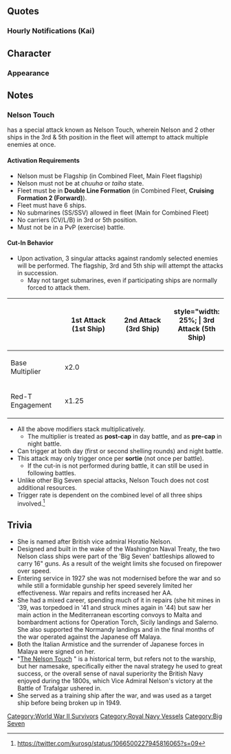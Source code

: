 {{Ship/Header}}
==Quotes==
{{Ship/Quotes
|Introduction = 余がNelsonだ。貴様が余のAdmiralという訳か。<br>フッ……。なるほどな。　……いいだろう。<br>見せてもらおう、貴様の采配を、な。　愉しみだ。
|Introduction/En = My name is Nelson. So you're my Admiral? Humph, I see. Good. Show me how you command. I have high expectations. 
|Introduction/Note = 

|Introduction/Kai = Nelsonだ。貴様、今日も元気そうだな。何よりだ。ふん、今日も見せて貰おう、貴様の采配を。よろしく頼むぞ、my Admiral。 
|Introduction/Kai/En = I'm Nelson. You're looking well today. That's the best. Heh, show me how you command today as well. I'm counting on you, my Admiral. 
|Introduction/Kai/Note = 

|Library = 余がNelson級戦艦一番艦、Nelsonだ。そうだ、三連装主砲三基九門すべて艦前方に集中配置した特装的なdesign。Big 7の一角として、そして我が本国艦隊の旗艦として、存在感を放ったものだ。何？この主砲配置には課題があるだと？British jokeも休み休み言え。今回だけは許してやろう。 
|Library/En = I'm the 1st ship of the Nelson-class battleships, Nelson. That's right, I have a special design where all of my triple gun turrets are arranged at the front of the ship. As someone who was one of the Big 7 and flagship of my Home Fleet, I have an impressive presence. What? The arrangement of my main guns is problematic? Think before you tell British jokes. I'll forgive you just this once. 
|Library/Note = Repeated firing would damage the ship due to blast force.

|Secretary 1 = このNelsonに何か用か？ん？そうか？ 
|Secretary 1/En = What did you want from me? Hmm? Is that so? 
|Secretary 1/Note = 

|Secretary 1/Kai = このNelsonの主砲配置そんなに気になるか？ん…そうか！それならいいんだ。さすがはmy Admiralだ。見る目があるな！ 
|Secretary 1/Kai/En = Are you that interested in the arrangement of my main guns? Hmm... I see! That's great. As expected of my Admiral. You've got good eyes! 
|Secretary 1/Kai/Note = Admiral is staring?

|Secretary 2 = そうだ。各々がその責を尽くせば…勝てる！ 
|Secretary 2/En = That's right. If we all do our part... we can win! 
|Secretary 2/Note = 

|Secretary 3 = ん、なんだ？…ふん、甘いな！そんな踏み込みでは。良かろう、余が直々にNelson Touchを教えてやる。いいか、その壁に立て。行くぞ！ 
|Secretary 3/En = Hmm, what is it? ...Heh. That attempt was so weak. Alright then, I'll teach you how to do the Nelson Touch personally. Listen well, stand up against that wall. Here we go! 
|Secretary 3/Note = 

|Idle = My Admiral、ズイウン、アシカ…何の事だ？あぁ、アシカ作戦か？大丈夫、対策は万全だ、このnelsonにまかせておけ。え、違うのか？ 
|Idle/En = My Admiral, Zuiun, Ashika... what are you talking about? Ah, about Operation Sea Lion? Don't worry, I have it all planned out. Leave it to me. Eh, that's not it?
|Idle/Note = Sea Lion was the planned German invasion of Britain.

|Secretary Married = どうした、my Admiral？浮かない顔だな。ん、よし、tea timeにしよう。そんな時には、熱い紅茶が一番だ。どれ、余が入れてやろう。少し待て。 
|Secretary Married/En = What's wrong, my Admiral? You've got a long face. Mmm, I know, let's have tea time. Hot black tea is the best thing for times like this. Come on, I'll go make some. Just wait a while. 
|Secretary Married/Note = 

|Wedding = Admiralよ、何だ改まって？ん、その小箱を、余にくれるというのか？どうした？らしくないな。せっかくだ、開けるぞ……ほぉ、どうだ？余に似合うか？あはぁ！そうか！あへん、I adore you too。 
|Wedding/En = What are you being so formal for, Admiral? Are you giving that small box to me? What's going on? This isn't like you. Since you've gone through the trouble, I'm opening it...... Whoa, how is it? Does it suit me? Aha! Ahem, I adore you too. 
|Wedding/Note = 

|Looking At Scores = 情報か…よろしい。状況の確認は大切だ。何？余にもってこいと？何を？なぜだ？
|Looking At Scores/En = Information... Good. It's important to check the situation. What? You want me to get it? What? Why? 
|Looking At Scores/Note = 

|Joining A Fleet = うん、余が出よう。なーに、これもBig 7の努め、気にするな。 
|Joining A Fleet/En = Yes, I'm heading out. No, this is what a Big 7 does. Don't worry. 
|Joining A Fleet/Note = 

|Equipment 1 = Brilliant!気に入った！ 
|Equipment 1/En = Brilliant! I like this! 
|Equipment 1/Note = 

|Equipment 2 = ん、それも、あり…か。感謝しよう。 
|Equipment 2/En = Hmmm, I guess... this works too. Thank you. 
|Equipment 2/Note = 

|Equipment 2/Kai = ん、なるほどな。良い判断かもしれん。感謝しよう。 
|Equipment 2/Kai/En = Hmm, this might be a good pick. Thank you. 
|Equipment 2/Kai/Note = 

|Equipment 3 = よし、ラム酒をだそう！ 
|Equipment 3/En = Alright, let's bring out the rum! 
|Equipment 3/Note = Rum, powering the Royal Navy since 1655.

|Supply = よし、万全だ。行けるぞ。 
|Supply/En = Alright, it's all done. I can do this. 
|Supply/Note = 

|Docking Minor = この程度の傷は、傷のうちには入らんが…まあ、いい。 
|Docking Minor/En = This scratch doesn't even count as damage... But if you insist. 
|Docking Minor/Note = 

|Docking Major = 参ったな…すまない。少し後ろに下がる。 
|Docking Major/En = They got me good... Sorry. I'll be heading to the rear for a while. 
|Docking Major/Note = 

|Docking Complete = 
|Docking Complete/En = 
|Docking Complete/Note = 

|Construction = 新しい仲間か？祝福しよう。 
|Construction/En = Is it a new comrade? Let's give them our blessing. 
|Construction/Note = 

|Returning From Sortie = 艦隊、戻ったぞ。うん、母港というのは、いつでもいいものだ。
|Returning From Sortie/En = The fleet has returned. Yes, home port is always a great place. 
|Returning From Sortie/Note = 

|Starting A Sortie = Nelson級戦艦一番艦、Nelson、出撃するぞ！各艦、遅れるな！ 
|Starting A Sortie/En = 1st ship of the Nelson-class battleships, Nelson, sortieing! All ships, don't fall behind! 
|Starting A Sortie/Note = 

|Starting A Sortie/Kai = Nelson級戦艦一番艦、艦隊旗艦Nelson、出撃するぞ！各艦、遅れるな！付いてこい！ 
|Starting A Sortie/Kai/En = 1st ship of the Nelson-class battleships, fleet flagship Nelson, sortieing! All ships, don't fall behind! Follow me! 
|Starting A Sortie/Kai/Note = 

|Battle Start = Enemy is in sight。各々方、さあ始めるぞ！ 
|Battle Start/En = Enemy is in sight. Let's get started now, you lot! 
|Battle Start/Note = 

|Attack = 逃さんぞ！Shoot!
|Attack/En = Don't Miss! Shoot! 
|Attack/Note = 

|Special 1 =  '''''Nelson Touch!''''' 主砲、1番！2番！行くぞ、もう一撃だ！
|Special 1/En =  '''''Nelson Touch!''''' Main guns 1 and 2, one more shot!
|Special 1/Note = 

|Night Battle = 各艦、複縦陣で敵の中央に突撃する！聞こえなったか？複縦陣だ！行くぞ！ 
|Night Battle/En = All ships, charge into the heart of the enemy in double line! Didn't you hear me? Double line! Let's go! 
|Night Battle/Note = 

|Night Attack = 余は各艦がその責務を全うすることを期待する。続け！ 
|Night Attack/En = I expect that each ship will do their duty. Forwards! 
|Night Attack/Note = "England expects that every man will do his duty" was the message sent to the fleet by Vice Admiral Nelson just prior to the Battle of Trafalgar.

|MVP = ほぅ？Battle honourか？かなり、ひさしぶりな気もするな。だが、悪くは…ない！Thank you very much indeed。
|MVP/En = Oh? A battle honour? It's been a while since I felt like this. But, it's... not bad. Thank you very much indeed. 
|MVP/Note = 

|MVP/Kai = うむ、Battle honourか？My Admiral、貴様の指揮におかげだ。だが、悪くは…ない。Thank you very much indeed。 
|MVP/Kai/En = Hmm, a battle honour? It's all thanks to your command, my Admiral. But, it's... not bad. Thank you very much indeed. 
|MVP/Kai/Note = 

|Minor Damage 1 = んぐ、かすり傷だ！まったく問題ない！ 
|Minor Damage 1/En = Ngh, it's just a scratch! There's no problem at all. 
|Minor Damage 1/Note = 

|Minor Damage 2 = うわぁ！っち、なかなかにやるな。面白い！ 
|Minor Damage 2/En = Whoa! Tch, that was pretty good. Interesting! 
|Minor Damage 2/Note = 

|Major Damage = こ、このぉ…Big 7と言われた余が…この程度で…まだ沈まんぞ、見ておれ。 
|Major Damage/En = Y-you... to reduce someone called the "Big 7" like me to this state... I won't sink yet, just watch. 
|Major Damage/Note = 

|Sunk = ほぅ…これが…「沈む」っと言うこと…これが…戦いでの死か…暗く…暗くなって…そう…か… 
|Sunk/En = I see... So this is... what they mean by "sinking"... So this is... falling in battle... Dark... so dark... I... see... 
|Sunk/Note = 
}}
===Hourly Notifications (Kai)===
{{Ship/Hourly
|Form = Kai
|00JP = よろし、本日は余がAdmiralのそばを居てやろう。はぁ、そうか？そうだろう！よし、時刻は丁度０時を回ったところだ。
|00EN = Very well, I'll be by your side today, Admiral. Ah, really? Of course! Alright, the time just turned exactly 12am. 
|00Note = 
|01JP = 1 o'clock。うん、夜勤にはこれだ。嗜むだろう？そうか、よし、乾杯だ！うん、貴様もやるな。 
|01EN = 1 o'clock. Yes, you need this for the night shift. Do you want some? I see, alright, let's have a toast! Yes, you can sure drink. 
|01Note = 
|02JP = 2 o'clock。まあ、飲み過ぎはいかん。程々にしよう。ん、誰だこんな時間に…？ん？Arkか！どうした？ 
|02EN = 2 o'clock. Well, we shouldn't drink too much. Let's slow down. Hmm, who is it at this time...? Hmm? It's Ark! What's the matter? 
|02Note = 
|03JP = 3 o'clock。そうか、眠れないのか。仕方ない、ラム酒でやるか、my Admiral？えへぇ、すまない。いいか？あぁ、そうか？話せるな。さすがだ！ 
|03EN = 3 o'clock. I see, you can't sleep. Well, shall we just drink some rum then, my Admiral? Ehe, excuse me. We can? Ah, really? You're so understaning. Outstanding!
|03Note = 
|04JP = 4 o'clock。あぁ、いや、Swordfishの話はもうわかったよ、Ark。飲み過ぎじゃ…水を…あぁ、my Admiral、すまんない、助かる。 
|04EN = 4 o'clock. Ah, no, I've heard enough about Swordfish, Ark. You've drunk too much... How about some water... Ah, sorry, my Admiral; thanks. 
|04Note = 
|05JP = 5 o'clock。やっとArkも寝たか。My Admiral、すまんなかった。いや、thanks a lot。あははぁ、もう朝だな。 
|05EN = 5 o'clock. Ark is finally asleep. My apologies, my Admiral. No, thanks a lot. Ahahaha, it's already morning. 
|05Note = 
|06JP = 6 o'clock。I see、こうだろう？総員起こし！ん、あぁー。いい朝だ。よし、暑い紅茶を入れようか。飲むだろう？ 
|06EN = 
Play 	6 o'clock. I see, like this? All hands, assemble! Ngh, aaaah. What a lovely morning. Alright, I'll go make some hot black tea. You'll have some right? 
|06Note = 
|07JP = 7 o'clock。朝食は大事だ。もちろん、full breakfastだな？ん、余の分はどこだ、Admiral? 
|07EN = 7 o'clock. Breakfast is important. Of course we're having a full breakfast right? Hmm, where's my share, Admiral? 
|07Note = 
|08JP = 8 o'clock。まさか余に作らせるつもりだったとは…Good English jokeだ。My Admiral、のfull breakfastなかなかに美味だったぞ。料理、うまいな。さすがだ！ 
|08EN = 8 o'clock. You couldn't have really expected me to make breakfast... That was a good English joke. Your full breakfast tasted good, my Admiral. Your cooking is delicious. Outstanding! 
|08Note = 
|09JP = 9 o'clock。さあ、海に出るか？…おぉ、Ladyか。今日もきれいだな。さすがだ。そうだな、腹ごなしに演習でもするか？お手合わせ願おか？
|09EN = 9 o'clock. Now, shall we put to sea? ...Oh, Lady. You're looking wonderful today too. I expect nothing less. That's right, shall we have some exercises to help digest the meal? Will you do me the honour? 
|09Note = 
|10JP = 10 o'clock。あぁ、この主砲配置か？いいだろう？側面方向に最大火力三基九門を指向できるぞ。背面だっと？しらん！まあ、問題はない！ 
|10EN = 10 o'clock. Ah, this turret arangement? Isn't it great? I can bring maximum firepower to bear on either flank. My rear? No comment! Well, it's not a problem! 
|10Note = 6" secondaries were her only rear defence.
|11JP = 11 o'clock。そろそろ昼か。そういえば、少し腹が減ったような気がするな。My Admiral、貴様はどうだ？んー。 
|11EN = 11 o'clock. It's almost noon. Now that you mention it, I am feeling a little hungry. What about you, my Admiral? Hmmm. 
|11Note = 
|12JP = Middayか。おぉ、あの駆逐艦は？Hey, Lucky Jervis！なに？このsandwichは？わぁ、ありがたい。まさにlucky。
|12EN = It's midday. Oh, who's that destroyer? Hey, Lucky Jervis! What? What are these sandwiches? Whoa, thank you. You really are lucky. 
|12Note = 
|13JP = 1 o'clo…あぁ、うわぁ、出たな…貴様は、長門、日本のBig 7か！どうだ？余と演習でも…あぁ、そうか。よし、では手加減はしない！こい、長門！ 
|13EN = 1 o'clo... Ah, whoa, you've come... You're Nagato, Japan's Big 7! How about it? Have an exercise with me... Ah, I see. Alright, then I won't hold back! Come, Nagato! 
|13Note = 
|14JP = 2 o'clock。ふん、なかなかにやるな、長門。そう来なくては。もう一戦行くか？ 
|14EN = 2 o'clock. Humph, you're pretty good, Nagato. That's how it needs to be. Shall we go another round? 
|14Note = 
|15JP = 3 o'clock。あぁ、いい汗を掻いた。おぉ？Ice tea、ありがたい！ぐぅ、ぐぅ…あはぁ！陸奥、thanks。長門、貴様も出来た妹がいるな。ぐぅ、ぐぅ…ぷはぁ！うん、うまい！ 
|15EN = 3 o'clock. Aaaah, I worked up a good sweat. Oh? Thanks for the iced tea! *gulp* *gulp*... Ahaaaa! Thanks, Mutsu. You've got a capable little sister too, Nagato. *gulp* *gulp*... Aaaaah! Yes, it's delicious! 
|15Note = 
|16JP = 4 o'clock。走行しているうちにもう夕方か。おぉ、あの艦影は…？そうか、あれがYamato-typeか？あれは…えへぇ、そうか、美しいな。 
|16EN = 4 o'clock. So it's become evening while we were travelling. Oh, that silhouette is... I see, it's the Yamato-type. She's... Ehe, yes, she's beautiful. 
|16Note = 
|17JP = 5 o'clock。さあ、そろそろ夕食の時間だな。My Admiral、今夜のmenuはなんだ？貴様は料理うまい。楽しみだな。 
|17EN = 5 o'clock. Now, it's almost time for dinner. What's on tonight's menu, my Admiral? Your cooking is delicious. I can't wait. 
|17Note = 
|18JP = 6 o'clock。ほぉ、ふうかてんっとな。Scotch eggに見てるな。どれ。はむ、はむ、ん！うまい！貴様、戦いが終わったら、店を開くのはどうだ？余がオーナーにやってもいいぞ。 
|18EN = 6 o'clock. Ooh, so these are fuukaten. They look like scotch eggs. Let's see. *nom* *nom* Mmmm! It's delicious! How about opening a shop after the war is over? I can even be the owner. 
|18Note = 
|19JP = 7 o'clock。うん、貴様の料理は、ラム酒にはもちろん、スコッチにも合うな。よろし、今日はも飲んでしまおう。いいだろう？なぁ？ 
|19EN = 7 o'clock. Yes, your cooking goes well with not only rum, but scotch too. Alright, let's drink today. It's fine right? Right? 
|19Note = 
|20JP = んぐ、んぐ、あぁー。８ o'clockかな？ん、今日の酒はうまい。貴様も行けるな。結構なことだ。何やら水雷がうるさいが…まあ、いい。ほっとけ。それより、もう一杯。 
|20EN = *gulp* *gulp* Aaaaaah. I think it's 8 o'clock? You're doing well too. That's great. The torpedo squadrons are being noisy for some reason... Oh, well. Let's leave them be. Anyway, give me another glass. 
|20Note = 
|21JP = 9 o'clock。何だ、イタリアの小娘か？何、こっちに来てやりたいのか？よろし、来なさい。さあ、いっぱい。おぉ、貴様やるな。うん！ 
|21EN = 9 o'clock. Oh, it's the little Italian girl? What, you want to join us? Alright, come here. Now, have a glass. Oooh, not bad. Yes! 
|21Note = 
|22JP = 10 o'clock。おぉ、Sheffield！どうした？何？三水戦と夜戦に巻き込まれた？あはははぁ！まあ、いい！いっぱいどうだ？ 
|22EN = 10 o'clock. Oh, Sheffield! What's wrong? What? You got caught up with DesRon3 in a night battle? Ahahahaha! Oh well! How about a glass? 
|22Note = Sheffield was a Town Class CL, who took part in many battles including sinkings of Bismarck, Scharnhorst and Battle of Barents Sea.
|23JP = 11 o'clock。貴様と過ごす一日は、とっても楽しいものだ。明日もまた、よろしく頼むぞ。おやすみ、my Admiral。いい夜。 
|23EN = 11 o'clock. Spending the day with you was so much fun. I'm counting on you tomorrrow too. Good night, my Admiral. Have a good night. 
|23Note = 
}}<!--
===Seasonal Quotes===
{{Ship/SeasonalQuotes}}
-->

==Character==
===Appearance===

==Notes==
===Nelson Touch===
{{ShipLink|Nelson}} has a special attack known as Nelson Touch, wherein Nelson and 2 other ships in the 3rd & 5th position in the fleet will attempt to attack multiple enemies at once.
====Activation Requirements====
*Nelson must be Flagship (in Combined Fleet, Main Fleet flagship)
*Nelson must not be at ''chuuha'' or ''taiha'' state.
*Fleet must be in '''Double Line Formation''' (in Combined Fleet, '''Cruising Formation 2 (Forward)''').
*Fleet must have 6 ships.
*No submarines (SS/SSV) allowed in fleet (Main for Combined Fleet)
*No carriers (CV/L/B) in 3rd or 5th position.
*Must not be in a PvP (exercise) battle.
====Cut-In Behavior====
*Upon activation, 3 singular attacks against randomly selected enemies will be performed. The flagship, 3rd and 5th ship will attempt the attacks in succession.
**May not target submarines, even if participating ships are normally forced to attack them.
{|class="wikitable" style="width:100%; text-align: center; vertical-align: middle;"
|-
! style="width: 25%;" |
! style="width: 25%;" | 1st Attack (1st Ship)
! style="width: 25%;" | 2nd Attack (3rd Ship)
! style="width: 25%;  | 3rd Attack (5th Ship)
|-
! Base Multiplier
| colspan="3"|x2.0
|-
! Red-T Engagement
| colspan="3"|x1.25
|}
*All the above modifiers stack multiplicatively.
**The multiplier is treated as '''post-cap''' in day battle, and as '''pre-cap''' in night battle.
*Can trigger at both day (first or second shelling rounds) and night battle.
*This attack may only trigger once per '''sortie''' (not once per battle).
**If the cut-in is not performed during battle, it can still be used in following battles.
*Unlike other Big Seven special attacks, Nelson Touch does not cost additional resources.
*Trigger rate is dependent on the combined level of all three ships involved.<ref>https://twitter.com/kurosg/status/1066500227945816065?s=09</ref>

<references />

==Trivia==
*She is named after British vice admiral Horatio Nelson.
*Designed and built in the wake of the Washington Naval Treaty, the two Nelson class ships were part of the 'Big Seven' battleships allowed to carry 16" guns. As a result of the weight limits she focused on firepower over speed.
*Entering service in 1927 she was not modernised before the war and so while still a formidable gunship her speed severely limited her effectiveness. War repairs and refits increased her AA.
*She had a mixed career, spending much of it in repairs (she hit mines in '39, was torpedoed in '41 and struck mines again in '44) but saw her main action in the Mediterranean escorting convoys to Malta and bombardment actions for Operation Torch, Sicily landings and Salerno. She also supported the Normandy landings and in the final months of the war operated against the Japanese off Malaya.
*Both the Italian Armistice and the surrender of Japanese forces in Malaya were signed on her.
*"[https://en.wikipedia.org/wiki/The_Nelson_Touch The Nelson Touch] " is a historical term, but refers not to the warship, but her namesake, specifically either the naval strategy he used to great success, or the overall sense of naval superiority the British Navy enjoyed during the 1800s, which Vice Admiral Nelson's victory at the Battle of Trafalgar ushered in.
*She served as a training ship after the war, and was used as a target ship before being broken up in 1949.

{{Ship/Footer}}
[[Category:World War II Survivors]]
[[Category:Royal Navy Vessels]]
[[Category:Big Seven]]